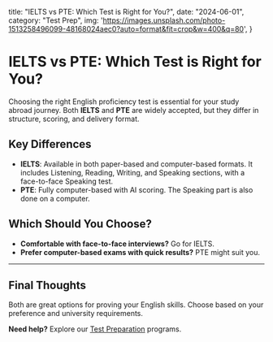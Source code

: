   title: "IELTS vs PTE: Which Test is Right for You?",
  date: "2024-06-01",
  category: "Test Prep",
    img: 'https://images.unsplash.com/photo-1513258496099-48168024aec0?auto=format&fit=crop&w=400&q=80',
}

# IELTS vs PTE: Which Test is Right for You?

Choosing the right English proficiency test is essential for your study abroad journey. Both **IELTS** and **PTE** are widely accepted, but they differ in structure, scoring, and delivery format.

## Key Differences

- **IELTS**: Available in both paper-based and computer-based formats. It includes Listening, Reading, Writing, and Speaking sections, with a face-to-face Speaking test.
- **PTE**: Fully computer-based with AI scoring. The Speaking part is also done on a computer.

## Which Should You Choose?

- **Comfortable with face-to-face interviews?** Go for IELTS.
- **Prefer computer-based exams with quick results?** PTE might suit you.

---

## Final Thoughts

Both are great options for proving your English skills. Choose based on your preference and university requirements.

**Need help?** Explore our [Test Preparation](/test-preparation) programs.
